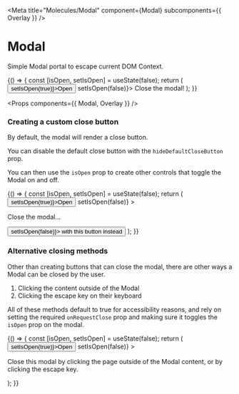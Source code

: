 
<Meta title="Molecules/Modal" component={Modal} subcomponents={{ Overlay }} />

# Modal

<StoryStatus status="stable" />

Simple Modal portal to escape current DOM Context.

<Canvas>
  <Story name="Modal">
    {() => {
      const [isOpen, setIsOpen] = useState(false);
      return (
        <React.Fragment>
          <Button onClick={() => setIsOpen(true)}>Open</Button>
          <Modal isOpen={isOpen} onRequestClose={() => setIsOpen(false)}>
            Close the modal!
          </Modal>
        </React.Fragment>
      );
    }}
  </Story>
</Canvas>

<Props components={{ Modal, Overlay }} />

### Creating a custom close button

By default, the modal will render a close button.

You can disable the default close button with the `hideDefaultCloseButton` prop.

You can then use the `isOpen` prop to create other controls that toggle the Modal on and off.

<Canvas>
  <Story name="Without Close Default">
    {() => {
      const [isOpen, setIsOpen] = useState(false);
      return (
        <React.Fragment>
          <Button onClick={() => setIsOpen(true)}>Open</Button>
          <Modal
            isOpen={isOpen}
            hideDefaultCloseButton
            onRequestClose={() => setIsOpen(false)}
          >
            <p>Close the modal...</p>
            <Button block onClick={() => setIsOpen(false)}>
              with this button instead
            </Button>
          </Modal>
        </React.Fragment>
      );
    }}
  </Story>
</Canvas>

### Alternative closing methods

Other than creating buttons that can close the modal, there are other ways a Modal can be closed by the user.

1. Clicking the content outside of the Modal
2. Clicking the escape key on their keyboard

All of these methods default to true for accessibility reasons, and rely on setting the required `onRequestClose` prop and making sure it toggles the `isOpen` prop on the modal.

<Canvas>
  <Story name="Clicking Outside">
    {() => {
      const [isOpen, setIsOpen] = useState(false);
      return (
        <React.Fragment>
          <Button onClick={() => setIsOpen(true)}>Open</Button>
          <Modal
            isOpen={isOpen}
            hideDefaultCloseButton
            onRequestClose={() => setIsOpen(false)}
          >
            <p>
              Close this modal by clicking the page outside of the Modal
              content, or by clicking the escape key.
            </p>
          </Modal>
        </React.Fragment>
      );
    }}
  </Story>
</Canvas>
